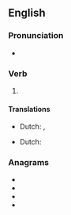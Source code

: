 ==English==

===Pronunciation===
* {{a|US}} {{IPA|/ˈʃiɹd/|lang=en}}

===Verb===
{{head|en|verb form}}

# {{en-past of|shear}}

====Translations====
{{trans-top|past tense of shear}}
* Dutch: {{t+|nl|schoor}}, {{t+|nl|schoren}}
{{trans-mid}}
{{trans-bottom}}

{{trans-top|past participle of shear}}
* Dutch: {{t+|nl|geschoren}}
{{trans-mid}}
{{trans-bottom}}

===Anagrams===
* {{l|en|adheres}}
* {{l|en|headers}}
* {{l|en|hearsed}}
* {{l|en|hederas}}